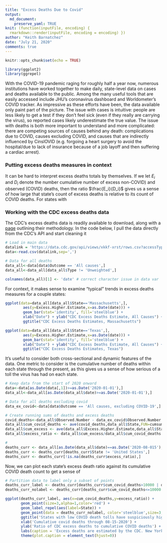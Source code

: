 ```yaml
---
title: "Excess Deaths Due to Covid"
output:
  md_document:
    preserve_yaml: TRUE
knit: (function(inputFile, encoding) {
  rmarkdown::render(inputFile, encoding = encoding) })
author: "Keith Barnatchez"
date: "July 21, 2020"
comments: true
---
```


```r
knitr::opts_chunk$set(echo = TRUE)

library(ggplot2)
library(ggrepel)
```

With the COVID-19 pandemic raging for roughly half a year now, numerous institutions have worked together to make daily, state-level data on cases and deaths available to the public. Among the many useful tools that are easily accessed include JHU's coronavirus dashboard and Worldometer's COVID tracker. As impressive as these efforts have been, the data available only paint part of the picture. The issue with cases is intuitive: people are less likely to get a test if they don't feel sick (even if they really are carrying the virus), so reported cases likely underestimate the true value. The issue with deaths is both more important to understand and more complicated: there are competing sources of causes behind any death: complications due to COVID, causes excluding COVID, and causes that are indirectly influenced by CinslOVID (e.g. forgoing a heart surgery to avoid the hospital/due to lack of insurance because of a job layoff and then suffering a cardiac arrest).

### Putting excess deaths measures in context
It can be hard to interpret excess deaths totals by themselves. If we let $E_i$ and $D_i$ denote the number cumulative number of excess non-COVID) and observed (COVID) deaths, then the ratio $\frac{E_i}{D_i}$ gives us a sense of how large that state's count of excess deaths is relative to its count of COVID deaths. For states with 

### Working with the CDC excess deaths data
The CDC's excess deaths data is readily available to download, along with a [page](https://www.cdc.gov/nchs/nvss/vsrr/covid19/excess_deaths.htm) outlining their methodology. In the code below, I pull the data directly from the CDC's API and start cleaning it
```r
# Load in main data
datalink = 'https://data.cdc.gov/api/views/xkkf-xrst/rows.csv?accessType=DOWNLOAD&bom=true&format=true%20target='
data<-read.csv(datalink,sep=',')

# Data for all deaths 
data_all<-data[data$Outcome == 'All causes',]
data_all<-data_all[data_all$Type != 'Unweighted',]

colnames(data_all)[1] <- 'date' # correct character issue in data var
```
For context, it makes sense to examine "typical" trends in excess deaths measures for a couple states:
```r
ggplot(data=data_all[data_all$State=='Massachusetts',],
        aes(y=Excess.Higher.Estimate,x=as.Date(date))) +
        geom_bar(stat='identity', fill='steelblue') +
        xlab("Date") + ylab("CDC Excess Deaths Estimate, All Causes") + 
        ggtitle("CDC Excess Deaths Estimates, Massachusetts")

```
```r
ggplot(data=data_all[data_all$State=='Texas',],
        aes(y=Excess.Higher.Estimate,x=as.Date(date))) +
        geom_bar(stat='identity', fill='steelblue') +
        xlab("Date") + ylab("CDC Excess Deaths Estimate, All Causes") + 
        ggtitle("CDC Excess Deaths Estimates, Texas")

```

It's useful to consider both cross-sectional and dynamic features of the data. One metric to consider is the cumulative number of deaths within each state through the present, as this gives us a sense of how serious of a toll the virus has had on each state. 
```r
# Keep data from the start of 2020 onward
data<-data[as.Date(data[,1])>=as.Date('2020-01-01'),]
data_all<-data_all[as.Date(data_all$date)>=as.Date('2020-01-01'),]

# Data for all deaths excluding covid
data_ex_covid<-data[data$Outcome == 'All causes, excluding COVID-19',]

# Create running sums of deaths and excess deaths
covid_deaths<-data_all$Observed.Number - data_ex_covid$Observed.Number
data_all$cum_covid_deaths <- ave(covid_deaths,data_all$State,FUN=cumsum)
data_all$cum_excess <- ave(data_all$Excess.Higher.Estimate,data_all$State,FUN=cumsum)
data_all$excess_ratio <- data_all$cum_excess/data_all$cum_covid_deaths

# 
deaths_curr <- data_all[as.Date(data_all$date)==as.Date('2020-08-015'),]
deaths_curr <- deaths_curr[deaths_curr$State != 'United States',]
deaths_curr <- deaths_curr[!is.na(deaths_curr$excess_ratio),]
```

Now, we can plot each state's excess death ratio against its cumulative COVID death count to get a sense of
```r
# Partition data to label only a subset of points
deaths_curr_label <- deaths_curr[deaths_curr$cum_covid_deaths>10000 | deaths_curr$excess_ratio>5,]
deaths_curr_nolabel <- deaths_curr[deaths_curr$cum_covid_deaths<=10000 & deaths_curr$excess_ratio<=5,]

ggplot(deaths_curr_label, aes(x=cum_covid_deaths,y=excess_ratio)) + 
       geom_point(size=3,alpha=1,color='red') +
       geom_label_repel(aes(label=State)) +
       geom_point(data = deaths_curr_nolabel, color='steelblue',size=3,alpha=1) +
       ggtitle('States with low COVID death tolls have suspiciously high excess death estimates') +
       xlab('Cumulative covid deaths through 08-15-2020') +
       ylab('Ratio of CDC excess deaths to cumulative COVID deaths') +
       labs(caption = 'Excess deaths are estimated by the CDC. New York state data excludes New York City, which is reported separately.') +
       theme(plot.caption = element_text(hjust=0))
```